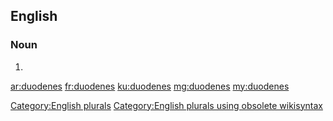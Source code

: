 ==English==

===Noun===
{{head|en}}

# {{plural of|duodene}}

[[Category:English plurals]][[Category:English plurals using obsolete wikisyntax]]

[[ar:duodenes]]
[[fr:duodenes]]
[[ku:duodenes]]
[[mg:duodenes]]
[[my:duodenes]]